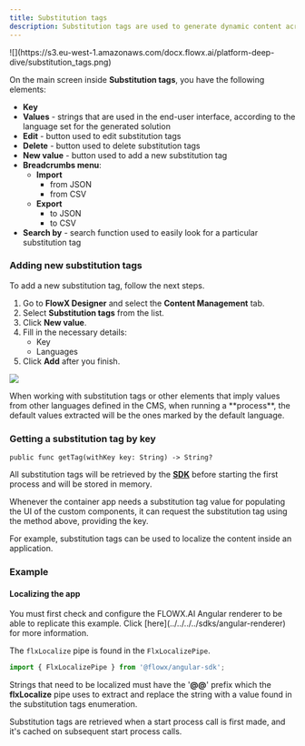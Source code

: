 ```yaml
---
title: Substitution tags
description: Substitution tags are used to generate dynamic content across the platform. As **enumerations**, substitution tags can be defined for each language set for the solution.
---
```


<Frame>
![](https://s3.eu-west-1.amazonaws.com/docx.flowx.ai/platform-deep-dive/substitution_tags.png)
</Frame>

On the main screen inside **Substitution tags**, you have the following elements:

* **Key**
* **Values** - strings that are used in the end-user interface, according to the language set for the generated solution
* **Edit** - button used to edit substitution tags
* **Delete** - button used to delete substitution tags
* **New value** - button used to add a new substitution tag
* **Breadcrumbs menu**:
  * **Import**
    * from JSON
    * from CSV
  * **Export**
    * to JSON
    * to CSV
* **Search by** - search function used to easily look for a particular substitution tag

### Adding new substitution tags

To add a new substitution tag, follow the next steps.

1. Go to **FlowX Designer** and select the **Content Management** tab.
2. Select **Substitution tags** from the list.
3. Click **New value**.
4. Fill in the necessary details:
   * Key
   * Languages
5. Click **Add** after you finish.

![](https://s3.eu-west-1.amazonaws.com/docx.flowx.ai/platform-deep-dive/add_new_substitution.png)

<Info>
When working with substitution tags or other elements that imply values from other languages defined in the CMS, when running a **process**, the default values extracted will be the ones marked by the default language.
</Info>

### Getting a substitution tag by key

```
public func getTag(withKey key: String) -> String?
```

All substitution tags will be retrieved by the [**SDK**](../../../../sdks/angular-renderer) before starting the first process and will be stored in memory.

Whenever the container app needs a substitution tag value for populating the UI of the custom components, it can request the substitution tag using the method above, providing the key.

For example, substitution tags can be used to localize the content inside an application.

### Example

#### Localizing the app

<Info>
You must first check and configure the FLOWX.AI Angular renderer to be able to replicate this example. Click [here](../../../../sdks/angular-renderer) for more information.
</Info>

The `flxLocalize` pipe is found in the `FlxLocalizePipe`.

```typescript
import { FlxLocalizePipe } from '@flowx/angular-sdk';
```

Strings that need to be localized must have the '**@@**' prefix which the **flxLocalize** pipe uses to extract and replace the string with a value found in the substitution tags enumeration.

Substitution tags are retrieved when a start process call is first made, and it's cached on subsequent start process calls.
